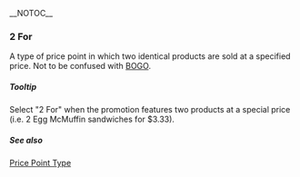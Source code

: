 __NOTOC__

===2 For===
A type of price point in which two identical products are sold at a specified price. Not to be confused with [[BOGO]].

=====Tooltip=====
Select "2 For" when the promotion features two products at a special price (i.e. 2 Egg McMuffin sandwiches for $3.33).

=====See also=====
[[Price Point Type]]
